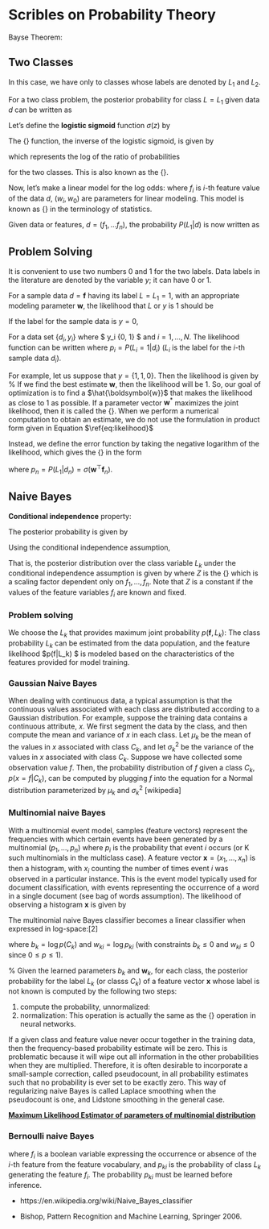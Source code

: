 
# Scribles on Probability Theory

Bayse Theorem:

\begin{equation}
    P(A, B) = P(A|B) P(B) = P(B|A) P(A)
\end{equation}


\begin{equation}
    P(A) = \sum_i P(A, B_i) = \sum_i P(A|B_i) P(B_i)
\end{equation}

\begin{equation}
    P(l | d) = \frac{P(d|l)P(l)}{P(d)} = \frac{P(d|l)P(l)}{\sum_i P(d|l_i) P(l_i)}
\end{equation}

## Two Classes

In this case, we have only to classes whose labels are denoted by $L_1$ and $L_2$.

For a two class problem, the posterior probability for class $L=L_1$ given data $d$ can be written as

\begin{eqnarray} 
    P(L_1 | d) 
    & = & \frac{P(d | L_1) P(L_1) }{ P(d|L_1)P(L_1) + P(d|L_2)P(L_2)} \\
    & = & \frac{1}{  1 + \frac{P(d|L_2)P(L_2)}{P(d|L_1)P(L_1)} } \\
    & = & \frac{1 }{ 1 + \exp\left( -\ln \frac{P(d|L_1)P(L_1)}{P(d|L_2)P(L_2)} \right) }
\end{eqnarray}

Let's define the **logistic sigmoid** function $\sigma(z)$ by

\begin{equation}
    \mathrm{sigmoid}(z) = \sigma(z) = \frac{1}{1 + \exp (-z) }
\end{equation}

The {\bf logit} function, the inverse of the logistic sigmoid, is given by

\begin{equation}
    z = \ln \left(\frac{\sigma}{1-\sigma}\right)
\end{equation}

which represents the log of the ratio of probabilities 

\begin{equation}
    z = \ln\frac{P(L_1|d)}{P(L_2|d)} = \ln \frac{P(d|L_1)P(L_1)}{P(d|L_2)P(L_2)}
\end{equation}
for the two classes. This is also known as the {\bf log odds}.

\subsection{Parametrization of Logistic Regression}
Now, let's make a linear model for the log odds:
\begin{equation}
    z = \ln \frac{P(d|L_1)P(L_1)}{P(d|L_2)P(L_2)} = \sum_i w_i f_i + w_0 = \boldsymbol{w}^\top\boldsymbol{f}
\end{equation}
where $f_i$ is $i$-th feature value of the data $d$, $(w_i, w_0)$ are parameters for linear modeling. This model is known as {\bf logistic regression} in the terminology of statistics.

Given data or features, $d = (f_1, ... f_n)$, the probability $P(L_1|d)$ is now written as

\begin{equation}
    \label{eq:likelihood}
    P(L_1 | d) = P(L_1 | f_1, ..., f_n)
     = \frac{1}{1 + \exp\big(-\boldsymbol{w}^\top\boldsymbol{f}\big) } = \mathrm{sigmoid}(\boldsymbol{w}^\top\boldsymbol{f})
\end{equation}

## Problem Solving

It is convenient to use two numbers $0$ and $1$ for the two labels. Data labels in the literature are denoted by the variable $y$; it can have $0$ or $1$.
    
For a sample data $d=\boldsymbol{f}$ having its label $L  = L_1 = 1$, with an appropriate modeling parameter $\boldsymbol{w}$, the likelihood that $L$ or $y$ is $1$ should be 

\begin{align}
        P(L = 1 | d, \boldsymbol{w}) = P(y = 1 | d, \boldsymbol{w}) = \mathrm{sigmoid}(\boldsymbol{w}^\top\boldsymbol{f}) = 1
\end{align}

If the label for the sample data is $y = 0$, 

\begin{align}
        P(L = 0 | d, \boldsymbol{w}) = 1 - P(y = 1 | d, \boldsymbol{w}) = 1 - \mathrm{sigmoid}(\boldsymbol{w}^\top\boldsymbol{f}) = 0
\end{align}

For a data set $\{ d_i, y_i \}$ where $ y_i \in \{0, 1\} $ and $i=1,...,N$. The likelihood function can be written
\begin{equation}
        P(y_1,...,y_n | w_0, ..., w_n) = \prod_{i=1}^N p_i^{y_i} (1-p_i)^{1-y_i}
\end{equation}
where $p_i = P(L_i = 1|d_i)$ ($L_i$ is the label for the $i$-th sample data $d_i$).
    
For example, let us suppose that $y = \{1, 1, 0\}$. Then the likelihood is given by
\begin{align}
    P(\boldsymbol{L} = & \{y_1, y_2, y_3\} | \boldsymbol{w}, \boldsymbol{f}_1, \boldsymbol{f}_2, \boldsymbol{f}_3) \\
            & = P(L = y_1 | \boldsymbol{w}, \boldsymbol{f}_1) P(L = y_2 | \boldsymbol{w}, \boldsymbol{f}_2) P(L = y_3 | \boldsymbol{w}, \boldsymbol{f}_3)\\
            & = \sigma(\boldsymbol{w}^\top\boldsymbol{f_1})
            \sigma(\boldsymbol{w}^\top\boldsymbol{f_2})
            \big( 1 - \sigma(\boldsymbol{w}^\top\boldsymbol{f_3}) \big)
\end{align}
    %
If we find the best estimate $\boldsymbol{w}$, then the likelihood will be $1$. So, our goal of optimization is to find a $\hat{\boldsymbol{w}}$ that makes the likelihood as close to $1$ as possible. If a parameter vector $\boldsymbol{w}^*$ maximizes the joint likelihood, then it is called the {\bf maximum likelihood estimate}. When we perform a numerical computation to obtain an estimate, we do not use the formulation in product form given in Equation $\ref{eq:likelihood}$

    
Instead, we define the error function by taking the negative logarithm of the likelihood, which gives the {\bf cross-entropy error function} in the form

\begin{equation}
        E(\boldsymbol{w})
        = -\ln P(\boldsymbol{y} | \boldsymbol{w})
        = -\sum_{n=1}^N \big\{ 
                y_n \ln p_n + (1-y_n)\ln(1-p_n)
                \big\}
\end{equation}

where $p_n = P(L_1|d_n) = \sigma( \boldsymbol{w}^\top \boldsymbol{f}_n)$.
    
## Naive Bayes

**Conditional independence** property:

\begin{equation}
    p(f_1, f_2 | L) = p(f_1 | L) p(f_2 | L)
\end{equation}

The posterior probability is given by

\begin{align}
    p(L_k | f_1, f_2) & = \frac{ p(f_1, f_2 | L_k) p(L_k) }{\sum_i p(f_1,f_2|L_i)p(L_i)}  \\
      & \propto p(f_1, f_2 | L_k) p(L_k) = P(f_1, f_2, L_k)
\end{align}

Using the conditional independence assumption,

\begin{equation}
    P(f_1, f_2, L_k) = p(f_1 | L_k) p(f_2 | L_k) p(L_k) 
\end{equation}

That is, the posterior distribution over the class variable $L_k$ under the conditional independence assumption is given by
\begin{equation}
    p(L_k | f_1, ..., f_n) = \frac{1}{Z} p(L_k) \prod_{i=1}^n p(f_i | L_k)
\end{equation}
where $Z$ is the {\bf evidence}
\begin{equation}
    Z = p(f_1, ..., f_n) = \sum_i p(L_i) p(f_1,...,f_n|L_i)
\end{equation}
which is a scaling factor dependent only on $f_1, ..., f_n$. Note that $Z$ is a constant if the values of the feature variables $f_i$ are known and fixed.

### Problem solving
We choose the $L_k$ that provides maximum joint probability $p(\boldsymbol{f}, L_k)$:
\begin{equation}
    \hat L = \underset{k\in\{1,...,K\}}{\arg\max} \quad p(L_k) \prod_{i=1}^n p(f_i | L_k)
\end{equation}
The class probability $L_k$ can be estimated from the data population, and the feature likelihood $p(f|L_k) $ is modeled based on the characteristics of the features provided for model training.

### Gaussian Naive Bayes
When dealing with continuous data, a typical assumption is that the continuous values associated with each class are distributed according to a Gaussian distribution. For example, suppose the training data contains a continuous attribute, $x$. We first segment the data by the class, and then compute the mean and variance of $x$ in each class. Let $\mu _{k}$ be the mean of the values in $x$ associated with class $C_k$, and let $\sigma _{k}^{2}$ be the variance of the values in $x$ associated with class $C_k$. Suppose we have collected some observation value $f$. Then, the probability distribution of $f$ given a class $C_{k}$,  $p(x=f | C_{k})$, can be computed by plugging $f$ into the equation for a Normal distribution parameterized by $\mu _{k}$ and $\sigma _{k}^{2}$ [wikipedia]

\begin{equation}
            p(x = f | L_k) = \frac{1}{(2\pi\sigma^2)^{1/2}} \exp\left[ -\frac{ (f-\mu_k)^2}{2\sigma_k^2}\right]
\end{equation}
        
### Multinomial naive Bayes
With a multinomial event model, samples (feature vectors) represent the frequencies with which certain events have been generated by a multinomial $(p_1, \dots, p_n)$ where $p_{i}$ is the probability that event $i$ occurs (or K such multinomials in the multiclass case). A feature vector ${\mathbf  {x}}=(x_{1},\dots ,x_{n})$ is then a histogram, with $x_{i}$ counting the number of times event $i$ was observed in a particular instance. This is the event model typically used for document classification, with events representing the occurrence of a word in a single document (see bag of words assumption). The likelihood of observing a histogram $\mathbf x$ is given by

\begin{equation}
{p(\mathbf {x} \mid C_{k})={\frac {(\sum _{i}x_{i})!}{\prod _{i}x_{i}!}}\prod _{i}{p_{ki}}^{x_{i}}} 
\end{equation}

The multinomial naive Bayes classifier becomes a linear classifier when expressed in log-space:[2]
\begin{equation}
    \begin{aligned}
        \log p(C_{k}\mid \mathbf {x} )
            &\varpropto \log\left(p(C_{k})\prod_{i=1}^{n}{p_{ki}}^{x_{i}}\right) \\
        &=\log p(C_{k})+\sum _{i=1}^{n}x_{i}\cdot \log p_{ki} \\
        &=b_k+\mathbf {w} _{k}^{\top }\mathbf {x} 
    \end{aligned} 
\end{equation}

where 
$b_k=\log p(C_{k})$ and $w_{{ki}}=\log p_{{ki}}$  (with constraints $b_k \leq 0$ and $w_{ki} \leq 0$ since $0\leq p \leq 1$).

%
Given the learned parameters $b_k$ and $\mathbf{w}_k$, for each class, the posterior probability for the label $L_k$ (or classs $C_k$) of a feature vector $\mathbf x$ whose label is not known  is computed by the following two steps:

1. compute the probability, unnormalized:
        \begin{equation}
            p(C_k | \mathbf x) = \exp \big[ b_k + \mathbf{w}_k^\top \mathbf x \big]
        \end{equation}
2. normalization:
    \begin{equation} 
        p(C_k | \mathbf x) = p(C_k | \mathbf x) \bigg/ \sum_i p(C_i|\mathbf x).
    \end{equation}
This operation is actually the same as the {\bf softmax} operation in neural networks.

If a given class and feature value never occur together in the training data, then the frequency-based probability estimate will be zero. This is problematic because it will wipe out all information in the other probabilities when they are multiplied. Therefore, it is often desirable to incorporate a small-sample correction, called pseudocount, in all probability estimates such that no probability is ever set to be exactly zero. This way of regularizing naive Bayes is called Laplace smoothing when the pseudocount is one, and Lidstone smoothing in the general case.


[**Maximum Likelihood Estimator of parameters of multinomial distribution**](https://math.stackexchange.com/questions/421105/maximum-likelihood-estimator-of-parameters-of-multinomial-distribution)


### Bernoulli naive Bayes

\begin{equation}
            p(f_1,...,f_n) = \prod_{i=1}^n p^{f_i}_{ki} (1-p_{ki})^{(1-f_i)}
\end{equation}
where $f_i$ is a boolean variable expressing the occurrence or absence of the $i$-th feature from the feature vocabulary, and $p_{ki}$ is the probability of class $L_k$ generating the feature $f_i$. The probability $p_{ki}$ must be learned before inference.


* https://en.wikipedia.org/wiki/Naive_Bayes_classifier

* Bishop, Pattern Recognition and Machine Learning, Springer 2006.
